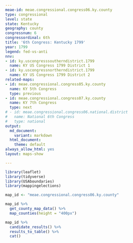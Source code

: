 ```yaml
---
meae-id: meae.congressional.congress06.ky.county
type: congressional
level: state
state: Kentucky
geography: county
congressnum: 6
congressordinal: 6th
title: '6th Congress: Kentucky 1799'
year: 1799
legend: fed-vs-anti
nnv:
- id: ky.uscongresssoutherndistrict.1799
  name: KY US Congress 1799 District 1
- id: ky.uscongressnortherndistrict.1799
  name: KY US Congress 1799 District 2
related-maps:
- id: meae.congressional.congress05.ky.county
  name: KY 5th Congress
  type: previous
- id: meae.congressional.congress07.ky.county
  name: KY 7th Congress
  type: next
# - id: meae.congressional.congress06.national.district
#   name: National 6th Congress
#   type: national
output:
  md_document:
    variant: markdown
  html_document:
    theme: default
always_allow_html: yes
layout: maps-show

---
```


```r
library(leaflet)
library(tidyverse)
library(USAboundaries)
library(mappingelections)

map_id <- "meae.congressional.congress06.ky.county"
```

<div class="map">

```r
map_id %>%
  get_county_map_data() %>%
  map_counties(height = "400px")
```

</div>

<div class="results-table">

```r
map_id %>%
  candidate_results() %>%
  results_to_table() %>%
  cat()
```

</div>
